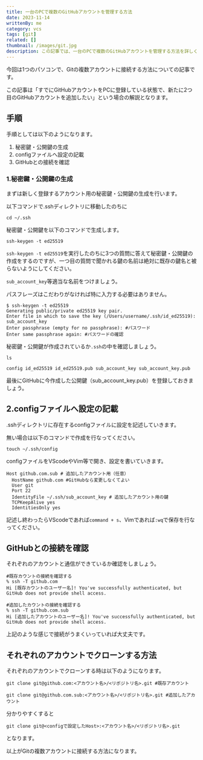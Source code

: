 ```yaml
---
title: 一台のPCで複数のGitHubアカウントを管理する方法
date: 2023-11-14
writtenBy: me
category: vcs
tags: [git]
related: []
thumbnail: /images/git.jpg
description: この記事では、一台のPCで複数のGitHubアカウントを管理する方法を詳しく解説します。既存のGitHubアカウントがある状態で、新たに2つ目のアカウントを追加する手順を学べます。秘密鍵・公開鍵の生成からconfigファイルの設定、そしてGitHubとの接続確認まで詳しく説明します。
---
```


今回は1つのパソコンで、Gitの複数アカウントに接続する方法についての記事です。

この記事は「すでにGitHubアカウントをPCに登録している状態で、新たに2つ目のGitHubアカウントを追加したい」という場合の解説となります。

## 手順
手順としては以下のようになります。

1. 秘密鍵・公開鍵の生成
1. configファイルへ設定の記載
1. GitHubとの接続を確認

### 1.秘密鍵・公開鍵の生成
まずは新しく登録するアカウント用の秘密鍵・公開鍵の生成を行います。

以下コマンドで.sshディレクトリに移動したのちに

```
cd ~/.ssh
```

秘密鍵・公開鍵を以下のコマンドで生成します。

```
ssh-keygen -t ed25519
```

`ssh-keygen -t ed25519`を実行したのちに3つの質問に答えて秘密鍵・公開鍵の作成をするのですが、一つ目の質問で聞かれる鍵の名前は絶対に既存の鍵名と被らないようにしてください。

`sub_account_key`等適当な名前をつけましょう。

パスフレーズはこだわりがなければ特に入力する必要はありません。

```
$ ssh-keygen -t ed25519
Generating public/private ed25519 key pair.
Enter file in which to save the key (/Users/username/.ssh/id_ed25519): sub_account_key
Enter passphrase (empty for no passphrase): #パスワード
Enter same passphrase again: #パスワードの確認
```

秘密鍵・公開鍵が作成されているか`.ssh`の中を確認しましょう。

```
ls

config id_ed25519 id_ed25519.pub sub_account_key sub_account_key.pub
```

最後にGitHubに今作成した公開鍵（sub_account_key.pub）を登録しておきましょう。

## 2.configファイルへ設定の記載
.sshディレクトリに存在するconfigファイルに設定を記述していきます。

無い場合は以下のコマンドで作成を行なってください。

```
touch ~/.ssh/config
```

configファイルをVScodeやVim等で開き、設定を書いていきます。

```
Host github.com.sub # 追加したアカウント用（任意）
  HostName github.com #GitHubなら変更しなくてよい
  User git
  Port 22
  IdentityFile ~/.ssh/sub_account_key # 追加したアカウント用の鍵
  TCPKeepAlive yes
  IdentitiesOnly yes
```

記述し終わったらVScodeであれば`command + s`、Vimであれば`:wq`で保存を行なってください。

## GitHubとの接続を確認
それぞれのアカウントと通信ができているか確認をしましょう。

```
#既存カウントの接続を確認する
% ssh -T github.com
Hi [既存カウントのユーザー名]! You've successfully authenticated, but GitHub does not provide shell access.

#追加したカウントの接続を確認する
% ssh -T github.com.sub
Hi [追加したアカウントのユーザー名]! You've successfully authenticated, but GitHub does not provide shell access.
```

上記のような感じで接続がうまくいっていれば大丈夫です。

## それぞれのアカウントでクローンする方法
それぞれのアカウントでクローンする時は以下のようになります。

```
git clone git@github.com:<アカウント名>/<リポジトリ名>.git #既存アカウント

git clone git@github.com.sub:<アカウント名>/<リポジトリ名>.git #追加したアカウント
```

分かりやすくすると

```
git clone git@<configで設定したHost>:<アカウント名>/<リポジトリ名>.git
```

となります。

以上がGitの複数アカウントに接続する方法になります。
